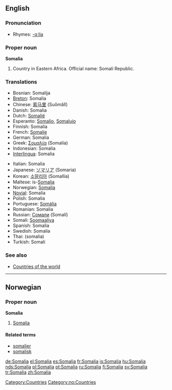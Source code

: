 ==English==

===Pronunciation===
*Rhymes: [[Rhymes:English:-ɑːliə|-ɑːliə]]

===Proper noun===
'''Somalia'''

# Country in Eastern Africa. Official name: Somali Republic.

===Translations===
{{top}}
*Bosnian: Somalija {{f}}
*[[Breton]]: Somalia
*Chinese: [[索马里]] (Suǒmǎlǐ)
*Danish: Somalia
*Dutch: [[Somalië]]
*Esperanto: [[Somalio]], [[Somalujo]]
*Finnish: Somalia
*French: [[Somalie]] {{f}}
*German: Somalia
*Greek: [[Σομαλία]] (Somalía) {{f}}
*Indonesian: Somalia
*[[Interlingua]]: Somalia
{{mid}}
*Italian: Somalia {{f}}
*Japanese: [[ソマリア]] (Somaria)
*Korean: [[소말리아]] (Somallia)
*Maltese: is-[[Somalja]]
*Norwegian: [[#Norwegian|Somalia]]
*[[Novial]]: Somalia
*Polish: Somalia {{f}}
*Portuguese: [[Somália]]
*Romanian: Somalia {{f}}
*Russian: [[Сомали]] (Somalí)
*Somali: [[Soomaaliya]]
*Spanish: Somalia {{f}}
*Swedish: Somalia
*Thai: {{THchar|[[โซมาเลีย]]}} (somalia)
*Turkish: Somali 
{{bottom}}

===See also===
* [[Countries of the world]]
[[Category:Countries]]


----

==Norwegian==
===Proper noun===
[[Category:no:Countries]]
'''Somalia'''
#[[#English|Somalia]]
====Related terms====
*[[somalier]]
*[[somalisk]]

[[de:Somalia]]
[[el:Somalia]]
[[es:Somalia]]
[[fr:Somalia]]
[[is:Somalia]]
[[hu:Somalia]]
[[nds:Somalia]]
[[pl:Somalia]]
[[pt:Somalia]]
[[ru:Somalia]]
[[fi:Somalia]]
[[sv:Somalia]]
[[tr:Somalia]]
[[zh:Somalia]]